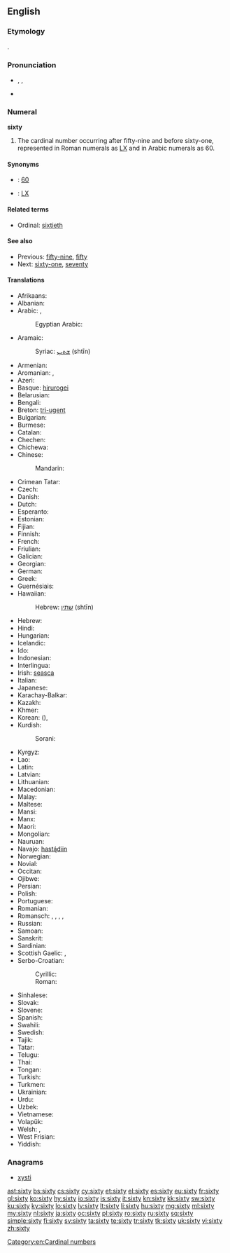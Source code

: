 ==English==

===Etymology===
{{etyl|ang|en}} {{term|sixtig|sixtiġ|lang=ang|sc=Latinx}}.

===Pronunciation===
* {{enPR|sĭks'tē}}, {{IPA|/ˈsɪksti/}}, {{X-SAMPA|/"sIksti/}}
* {{audio|en-us-sixty.ogg|Audio (US)}}

===Numeral===
'''sixty'''

# The cardinal number occurring after fifty-nine and before sixty-one, represented in Roman numerals as [[LX]] and in Arabic numerals as 60.

====Synonyms====
* {{w|Arabic numerals}}: [[60]]
* {{w|Roman numerals}}: [[LX]]

====Related terms====
* Ordinal: [[sixtieth]]

====See also====
* Previous: [[fifty-nine]], [[fifty]]
* Next: [[sixty-one]], [[seventy]]

====Translations====
{{trans-top|cardinal number}}
* Afrikaans: {{t-|af|sestig}}
* Albanian: {{t-|sq|gjashtëdhjetë}}
* Arabic: {{t-|ar|ستين|tr=sittīn|alt=سِتِّينَ|sc=Arab}}, {{qualifier|only nominative, formal}} {{t-|ar|ستون|tr=sittūn|alt=سِتُّونَ|sc=Arab}}
*: Egyptian Arabic: {{tø|arz|ستين|tr=sittīn|sc=Arab}}
* Aramaic:
*: Syriac: [[ܫܬܝܢ]] (shtīn) {{c}}
* Armenian: {{t-|hy|վաթսուն|tr=vat'sun}}
* Aromanian: {{t-|rup|shaidzãts}}, {{t-|rup|shaidzãtsi}}
* Azeri: {{t+|az|altmış}}
* Basque: [[hirurogei]]
* Belarusian: {{t-|be|шэсцьдзесят|tr=šescʹdzesját|sc=Cyrl}}
* Bengali: {{t+|bn|ষাট|tr=shaţ|sc=Beng}}
* Breton: [[tri-ugent]]
* Bulgarian: {{t-|bg|шестдесет|tr=šestdeset|sc=Cyrl}}
* Burmese: {{t-|my|ခြောက်ဆယ်|tr=chaukhsè|sc=Mymr}}
* Catalan: {{t+|ca|seixanta}}
* Chechen: {{tø|ce|кхузткъа|tr=quztqha}}
* Chichewa: {{tø|ny|makumi asanu n'limodzi}}
* Chinese:
*: Mandarin: {{t|cmn|六十|tr=liùshí|sc=Hani}}
* Crimean Tatar: {{tø|crh|altmış}}
* Czech: {{t+|cs|šedesát}}
* Danish: {{t+|da|tres}}
* Dutch: {{t+|nl|zestig|f}}
* Esperanto: {{t-|eo|sesdek}}
* Estonian: {{t-|et|kuuskümmend}}
* Fijian: {{t-|fj|ono saga vulu}}
* Finnish: {{t-|fi|kuusikymmentä}}
* French: {{t+|fr|soixante|m}}
* Friulian: {{tø|fur|sessante}}
* Galician: {{t+|gl|sesenta}}
* Georgian: {{t-|ka|სამოთსი|tr=samot'si|sc=Geor}}
* German: {{t+|de|sechzig|f}}
* Greek: {{t+|el|εξήντα|tr=exínda|sc=Grek}}
* Guernésiais: {{tø|roa-grn|sessànte}}
* Hawaiian: {{tø|haw|kanaono}}
*: Hebrew: [[שתין]] (shtīn) {{c}}
* Hebrew: {{t-|he|שישים|m|f|tr=shishím|alt=שִׁשִּׁים|sc=Hebr}}
* Hindi: {{t+|hi|साठ|tr=sāṭh|sc=Deva}}
* Hungarian: {{t+|hu|hatvan}}
* Icelandic: {{t+|is|sextíu}}
* Ido: {{t+|io|sisadek}}
* Indonesian: {{t+|id|enam puluh}}
* Interlingua: {{t-|ia|sexanta}}
* Irish: [[seasca]]
* Italian: {{t+|it|sessanta}}
* Japanese: {{t+|ja|六十|tr=ろくじゅう, rokujū, むそ, muso|sc=Jpan}}
* Karachay-Balkar: {{tø|krc|алтмыш|tr=altmış|sc=Cyrl}}
* Kazakh: {{t|kk|алпыс|tr=alpıs|sc=Cyrl}}
* Khmer: {{t+|km|ហុកសិប|tr=hok səp|sc=Khmr}}
* Korean: {{t+|ko|육십|tr=yuksip|sc=Kore}} ({{t+|ko|六十|sc=Kore}}), {{t+|ko|예순|tr=yesun|sc=Kore}}
* Kurdish:
*: Sorani: {{t+|ku|شه‌ست}}
{{trans-mid}}
* Kyrgyz: {{t+|ky|алтымыш|tr=altımış|sc=Cyrl}}
* Lao: {{t-|lo|ຫົກສິບ|tr=hók síp|sc=Laoo}}
* Latin: {{t-|la|sexaginta}}
* Latvian: {{t+|lv|sešdesmit}}
* Lithuanian: {{t+|lt|šešiasdešimt}}
* Macedonian: {{t-|mk|шеесет|tr=šéeset}}
* Malay: {{t-|ms|enam puluh}}
* Maltese: {{t-|mt|sittin}}
* Mansi: {{tø|mns|хотлов|tr=xōtlow}}
* Manx: {{t-|gv|tree feed}}
* Maori: {{t+|mi|ono tekau}}
* Mongolian: {{t-|mn|жар|tr=žar|sc=Cyrl}}
* Nauruan: {{t-|na|añama|sc=Knda}}
* Navajo: [[hastą́diin]]
* Norwegian: {{t+|no|seksti}}
* Novial: {{tø|nov|sixanti}}
* Occitan: {{t+|oc|seissanta}}
* Ojibwe: {{tø|oj|ningodwaasimidana}}
* Persian: {{t+|fa|شصت|tr=šast}}
* Polish: {{t+|pl|sześćdziesiąt}}
* Portuguese: {{t+|pt|sessenta}}
* Romanian: {{t+|ro|șaizeci}}
* Romansch: {{t-|rm|sessanta}}, {{t-|rm|sissonta}}, {{t-|rm|sissànta}}, {{t-|rm|sesaunta}}, {{t-|rm|sesanta}}
* Russian: {{t+|ru|шестьдесят|tr=šestʹdesját|sc=Cyrl}}
* Samoan: {{t-|sm|onogafulu}}
* Sanskrit: {{t-|sa|षष्टि|tr=ṣaṣṭi}}
* Sardinian: {{t-|sc|sessanta}}
* Scottish Gaelic: {{qualifier|old system}} {{t-|gd|trì}} {{t-|gd|fichead}}, {{qualifier|new system}} {{t-|gd|seasgad}}
* Serbo-Croatian:
*: Cyrillic: {{t-|sh|шездесет}}
*: Roman: {{t-|sh|šezdeset}}
* Sinhalese: {{t-|si|හැට|tr=hata|sc=Sinh}}
* Slovak: {{t-|sk|šesťdesiat}}
* Slovene: {{t+|sl|šestdeset}}
* Spanish: {{t+|es|sesenta}}
* Swahili: {{t+|sw|sitini}}
* Swedish: {{t+|sv|sextio}}
* Tajik: {{t-|tg|шаст|tr=šast|sc=Cyrl}}
* Tatar: {{t+|tt|алтмыш|tr=altmış|sc=Cyrl}}
* Telugu: {{t+|te|అరవై|tr=aravai}}
* Thai: {{t-|th|หกสิบ|tr=hòk sìp|sc=Thai}}
* Tongan: {{t-|to|onongofulu}}
* Turkish: {{t+|tr|altmış}}
* Turkmen: {{t+|tk|altmyş}}
* Ukrainian: {{t-|uk|шiстьдесят|tr=šistʹdesját|sc=Cyrl}}
* Urdu: {{t-|ur|ساٹھ|tr=sāṭh|sc=ur-Arab}}
* Uzbek: {{t-|uz|oltmish}}
* Vietnamese: {{t+|vi|sáu mươi}}
* Volapük: {{t+|vo|mäldeg}}
* Welsh: {{t+|cy|trigain}} {{qualifier|vigesimal, traditional}}, {{t-|cy|chwe' deg}} {{qualifier|decimal}}
* West Frisian: {{t-|fy|sechstich}}
* Yiddish: {{t-|yi|זעכציק|tr=zekhtsik|sc=Hebr}}
{{trans-bottom}}

===Anagrams===
* [[xysti#English|xysti]]

[[Category:en:Cardinal numbers]]

[[ast:sixty]]
[[bs:sixty]]
[[cs:sixty]]
[[cy:sixty]]
[[et:sixty]]
[[el:sixty]]
[[es:sixty]]
[[eu:sixty]]
[[fr:sixty]]
[[gl:sixty]]
[[ko:sixty]]
[[hy:sixty]]
[[io:sixty]]
[[is:sixty]]
[[it:sixty]]
[[kn:sixty]]
[[kk:sixty]]
[[sw:sixty]]
[[ku:sixty]]
[[ky:sixty]]
[[lo:sixty]]
[[lv:sixty]]
[[lt:sixty]]
[[li:sixty]]
[[hu:sixty]]
[[mg:sixty]]
[[ml:sixty]]
[[my:sixty]]
[[nl:sixty]]
[[ja:sixty]]
[[oc:sixty]]
[[pl:sixty]]
[[ro:sixty]]
[[ru:sixty]]
[[sq:sixty]]
[[simple:sixty]]
[[fi:sixty]]
[[sv:sixty]]
[[ta:sixty]]
[[te:sixty]]
[[tr:sixty]]
[[tk:sixty]]
[[uk:sixty]]
[[vi:sixty]]
[[zh:sixty]]